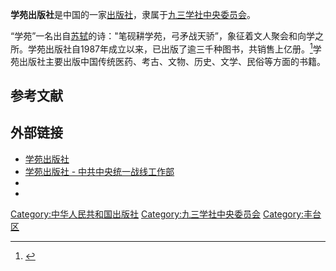 {{Infobox publisher
| image        = 
| parent       = 
| status       = 
| founded      = 1987年10月12日
| founder      = 
| successor    = 
| country      = 
| headquarters = 北京市丰台区南方庄2号院1号楼
| distribution = 
| keypeople    = 
| publications = 
| topics       = 
| genre        = 
| imprints     = 
| revenue      = 
| numemployees = 
| nasdaq       = 
| url          = http://www.book001.com/
}}
'''学苑出版社'''是中国的一家[[出版社|出版社]]，隶属于[[九三学社中央委员会|九三学社中央委员会]]。

“学苑”一名出自[[苏轼|苏轼]]的诗："笔砚耕学苑，弓矛战天骄”，象征着文人聚会和向学之所。学苑出版社自1987年成立以来，已出版了逾三千种图书，共销售上亿册。<ref>{{Cite web |url=http://www.book001.com/Intro.aspx |title=学苑简介 |access-date=2014-07-31 |archive-url=https://web.archive.org/web/20140818024157/http://book001.com/Intro.aspx |archive-date=2014-08-18 |dead-url=yes }}</ref>学苑出版社主要出版中国传统医药、考古、文物、历史、文学、民俗等方面的书籍。

== 参考文献 ==
{{Reflist}}

== 外部链接 ==
* [http://www.book001.com/ 学苑出版社]{{Wayback|url=http://www.book001.com/ |date=20140808054724 }}
* [https://web.archive.org/web/20041222015524/http://www.zytzb.cn/cbs/xy/index.htm 学苑出版社 - 中共中央统一战线工作部]
* {{sinaweibo|academypress}}
* {{sinablog|1245588805}}

{{DEFAULTSORT:Xue}}
[[Category:中华人民共和国出版社|Category:中华人民共和国出版社]]
[[Category:九三学社中央委员会|Category:九三学社中央委员会]]
[[Category:丰台区|Category:丰台区]]
{{Chinese company-stub}}
